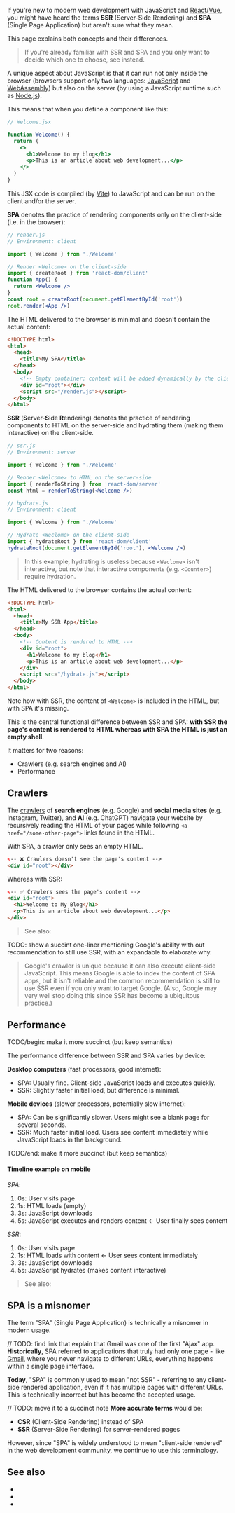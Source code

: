 
If you're new to modern web development with JavaScript and [React](https://react.dev)/[Vue](https://vuejs.org), you might have heard the terms **SSR** (Server-Side Rendering) and **SPA** (Single Page Application) but aren't sure what they mean.

This page explains both concepts and their differences.

> If you're already familiar with SSR and SPA and you only want to decide which one to choose, see <Link href="/SSR-vs-SPA" /> instead.

A unique aspect about JavaScript is that it can run not only inside the browser (browsers support only two languages: [JavaScript](https://en.wikipedia.org/wiki/JavaScript) and [WebAssembly](https://webassembly.org)) but also on the server (by using a JavaScript runtime such as [Node.js](https://nodejs.org)).

This means that when you define a component like this:

```jsx
// Welcome.jsx

function Welcome() {
  return (
    <>
      <h1>Welcome to my blog</h1>
      <p>This is an article about web development...</p>
    </>
  )
}
```

This JSX code is compiled (by [Vite](https://vite.dev)) to JavaScript and can be run on the client and/or the server.

**SPA** denotes the practice of rendering components only on the client-side (i.e. in the browser):

```jsx
// render.js
// Environment: client

import { Welcome } from './Welcome'

// Render <Welcome> on the client-side
import { createRoot } from 'react-dom/client'
function App() {
  return <Welcome />
}
const root = createRoot(document.getElementById('root'))
root.render(<App />)
```

The HTML delivered to the browser is minimal and doesn't contain the actual content:

```html
<!DOCTYPE html>
<html>
  <head>
    <title>My SPA</title>
  </head>
  <body>
    <!-- Empty container: content will be added dynamically by the client-side JavaScript -->
    <div id="root"></div>
    <script src="/render.js"></script>
  </body>
</html>
```

**SSR** (**S**erver-**S**ide **R**endering) denotes the practice of rendering components to HTML on the server-side and <Link href="/hydration">hydrating</Link> them (making them interactive) on the client-side.

```jsx
// ssr.js
// Environment: server

import { Welcome } from './Welcome'

// Render <Welcome> to HTML on the server-side
import { renderToString } from 'react-dom/server'
const html = renderToString(<Welcome />)
```

```jsx
// hydrate.js
// Environment: client

import { Welcome } from './Welcome'

// Hydrate <Weclome> on the client-side
import { hydrateRoot } from 'react-dom/client'
hydrateRoot(document.getElementById('root'), <Welcome />)
```

> In this example, hydrating is useless because `<Weclome>` isn't interactive, but note that interactive components (e.g. `<Counter>`) require hydration.

The HTML delivered to the browser contains the actual content:

```html
<!DOCTYPE html>
<html>
  <head>
    <title>My SSR App</title>
  </head>
  <body>
    <!-- Content is rendered to HTML -->
    <div id="root">
      <h1>Welcome to my blog</h1>
      <p>This is an article about web development...</p>
    </div>
    <script src="/hydrate.js"></script>
  </body>
</html>
```

Note how with SSR, the content of `<Welcome>` is included in the HTML, but with SPA it's missing.

This is the central functional difference between SSR and SPA: **with SSR the page's content is rendered to HTML whereas with SPA the HTML is just an empty shell**.

It matters for two reasons:
 - Crawlers (e.g. search engines and AI)
 - Performance


## Crawlers

The [crawlers](https://en.wikipedia.org/wiki/Web_crawler) of **search engines** (e.g. Google) and **social media sites** (e.g. Instagram, Twitter), and **AI** (e.g. ChatGPT) navigate your website by recursively reading the HTML of your pages while following `<a href="/some-other-page">` links found in the HTML.

With SPA, a crawler only sees an empty HTML.

```html
<-- ❌ Crawlers doesn't see the page's content -->
<div id="root"></div>
```

Whereas with SSR:

```html
<-- ✅ Crawlers sees the page's content -->
<div id="root">
  <h1>Welcome to My Blog</h1>
  <p>This is an article about web development...</p>
</div>
```

> See also: <Link href="/SSR-vs-SPA" />

TODO: show a succint one-liner mentioning Google's ability with out recommendation to still use SSR, with an expandable to elaborate why.
> Google's crawler is unique because it can also execute client-side JavaScript. This means Google is able to index the content of SPA apps, but it isn't reliable and the common recommendation is still to use SSR even if you only want to target Google. (Also, Google may very well stop doing this since SSR has become a ubiquitous practice.)


## Performance

TODO/begin: make it more succinct (but keep semantics)

The performance difference between SSR and SPA varies by device:

**Desktop computers** (fast processors, good internet):
- SPA: Usually fine. Client-side JavaScript loads and executes quickly.
- SSR: Slightly faster initial load, but difference is minimal.

**Mobile devices** (slower processors, potentially slow internet):
- SPA: Can be significantly slower. Users might see a blank page for several seconds.
- SSR: Much faster initial load. Users see content immediately while JavaScript loads in the background.

TODO/end: make it more succinct (but keep semantics)

#### Timeline example on mobile

*SPA*:
1. 0s: User visits page
2. 1s: HTML loads (empty)
3. 3s: JavaScript downloads
4. 5s: JavaScript executes and renders content ← User finally sees content

*SSR*:
1. 0s: User visits page
2. 1s: HTML loads with content ← User sees content immediately
3. 3s: JavaScript downloads
4. 5s: JavaScript hydrates (makes content interactive)

> See also: <Link href="/SSR-vs-SPA" />


## SPA is a misnomer

The term "SPA" (Single Page Application) is technically a misnomer in modern usage.

// TODO: find link that explain that Gmail was one of the first "Ajax" app.
**Historically**, SPA referred to applications that truly had only one page - like [Gmail](https://en.wikipedia.org/wiki/Gmail), where you never navigate to different URLs, everything happens within a single page interface.

**Today**, "SPA" is commonly used to mean "not SSR" - referring to any client-side rendered application, even if it has multiple pages with different URLs. This is technically incorrect but has become the accepted usage.

// TODO: move it to a succinct note
**More accurate terms** would be:
- **CSR** (Client-Side Rendering) instead of SPA
- **SSR** (Server-Side Rendering) for server-rendered pages

However, since "SPA" is widely understood to mean "client-side rendered" in the web development community, we continue to use this terminology.


## See also

- <Link href="/SSR-vs-SPA" />
- <Link href="/hydration" />
- <Link href="/ssr" />
